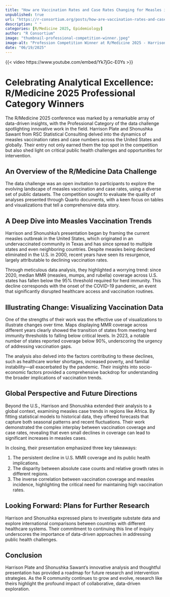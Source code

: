 ```yaml
--- 
title: "How are Vaccination Rates and Case Rates Changing for Measles in 2025?" 
unpublished: true 
url: "https://r-consortium.org/posts/how-are-vaccination-rates-and-case-rates-changing-for-measles-in-2025/"
description: " " 
categories: [R/Medicine 2025, Epidemiology]
author: "R Consortium" 
image: "thumbnail-professional-competition-winner.jpeg" 
image-alt: "Profession Competition Winner at R/Medicine 2025 - Harrison Plate and Shonushka Sawant" 
date: "06/19/2025" 
---
```


{{< video https://www.youtube.com/embed/Yk7jGc-E0Ys >}}

# Celebrating Analytical Excellence: R/Medicine 2025 Professional Category Winners

The R/Medicine 2025 conference was marked by a remarkable array of data-driven insights, with the Professional Category of the data challenge spotlighting innovative work in the field. Harrison Plate and Shonushka Sawant from RSC Statistical Consulting delved into the dynamics of measles vaccination rates and case numbers across the United States and globally. Their entry not only earned them the top spot in the competition but also shed light on critical public health challenges and opportunities for intervention.

## An Overview of the R/Medicine Data Challenge

The data challenge was an open invitation to participants to explore the evolving landscape of measles vaccination and case rates, using a diverse set of public datasets. The competition sought to evaluate the quality of analyses presented through Quarto documents, with a keen focus on tables and visualizations that tell a comprehensive data story. 

## A Deep Dive into Measles Vaccination Trends

Harrison and Shonushka's presentation began by framing the current measles outbreak in the United States, which originated in an undervaccinated community in Texas and has since spread to multiple states and even neighboring countries. Despite measles being declared eliminated in the U.S. in 2000, recent years have seen its resurgence, largely attributable to declining vaccination rates.

Through meticulous data analysis, they highlighted a worrying trend: since 2020, median MMR (measles, mumps, and rubella) coverage across U.S. states has fallen below the 95% threshold required for herd immunity. This decline corresponds with the onset of the COVID-19 pandemic, an event that significantly disrupted healthcare access and vaccination routines.

## Illustrating Change: Visualizing Vaccination Data

One of the strengths of their work was the effective use of visualizations to illustrate changes over time. Maps displaying MMR coverage across different years clearly showed the transition of states from meeting herd immunity thresholds to falling below critical levels. In 2023, a notable number of states reported coverage below 90%, underscoring the urgency of addressing vaccination gaps.

The analysis also delved into the factors contributing to these declines, such as healthcare worker shortages, increased poverty, and familial instability—all exacerbated by the pandemic. Their insights into socio-economic factors provided a comprehensive backdrop for understanding the broader implications of vaccination trends.

## Global Perspective and Future Directions

Beyond the U.S., Harrison and Shonushka extended their analysis to a global context, examining measles case trends in regions like Africa. By fitting statistical models to historical data, they offered forecasts that capture both seasonal patterns and recent fluctuations. Their work demonstrated the complex interplay between vaccination coverage and case rates, revealing that even small declines in coverage can lead to significant increases in measles cases.

In closing, their presentation emphasized three key takeaways:

1. The persistent decline in U.S. MMR coverage and its public health implications.
2. The disparity between absolute case counts and relative growth rates in different regions.
3. The inverse correlation between vaccination coverage and measles incidence, highlighting the critical need for maintaining high vaccination rates.

## Looking Forward: Plans for Further Research

Harrison and Shonushka expressed plans to investigate substate data and explore international comparisons between countries with different healthcare systems. Their commitment to continuing this line of inquiry underscores the importance of data-driven approaches in addressing public health challenges.

## Conclusion

Harrison Plate and Shonushka Sawant's innovative analysis and thoughtful presentation has provided a roadmap for future research and intervention strategies. As the R community continues to grow and evolve, research like theirs highlight the profound impact of collaborative, data-driven exploration.
